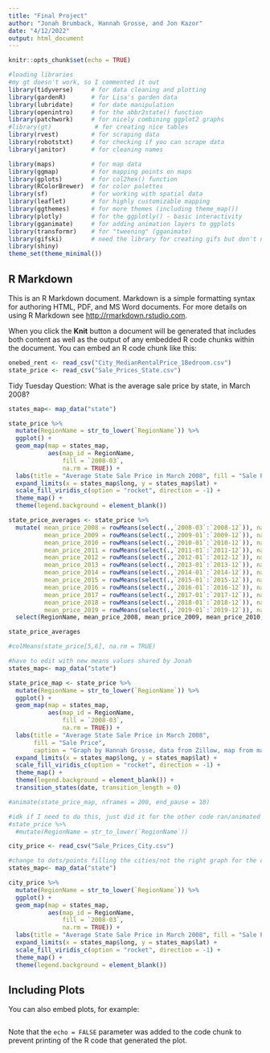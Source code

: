 ```yaml
---
title: "Final Project"
author: "Jonah Brumback, Hannah Grosse, and Jon Kazor"
date: "4/12/2022"
output: html_document
---
```


```r
knitr::opts_chunk$set(echo = TRUE)
```

```r
#loading libraries
#my gt doesn't work, so I commented it out 
library(tidyverse)     # for data cleaning and plotting
library(gardenR)       # for Lisa's garden data
library(lubridate)     # for date manipulation
library(openintro)     # for the abbr2state() function
library(patchwork)     # for nicely combining ggplot2 graphs  
#library(gt)            # for creating nice tables
library(rvest)         # for scraping data
library(robotstxt)     # for checking if you can scrape data
library(janitor)       # for cleaning names

library(maps)          # for map data
library(ggmap)         # for mapping points on maps
library(gplots)        # for col2hex() function
library(RColorBrewer)  # for color palettes
library(sf)            # for working with spatial data
library(leaflet)       # for highly customizable mapping
library(ggthemes)      # for more themes (including theme_map())
library(plotly)        # for the ggplotly() - basic interactivity
library(gganimate)     # for adding animation layers to ggplots
library(transformr)    # for "tweening" (gganimate)
library(gifski)        # need the library for creating gifs but don't need to load each time
library(shiny)
theme_set(theme_minimal())
```

## R Markdown

This is an R Markdown document. Markdown is a simple formatting syntax for authoring HTML, PDF, and MS Word documents. For more details on using R Markdown see <http://rmarkdown.rstudio.com>.

When you click the **Knit** button a document will be generated that includes both content as well as the output of any embedded R code chunks within the document. You can embed an R code chunk like this:

```r
onebed_rent <- read_csv("City_MedianRentalPrice_1Bedroom.csv")
state_price <- read_csv("Sale_Prices_State.csv")
```


Tidy Tuesday Question: What is the average sale price by state, in March 2008?

```r
states_map<- map_data("state") 

state_price %>% 
  mutate(RegionName = str_to_lower(`RegionName`)) %>% 
  ggplot() + 
  geom_map(map = states_map,
           aes(map_id = RegionName,
               fill = `2008-03`,
               na.rm = TRUE)) +
  labs(title = "Average State Sale Price in March 2008", fill = "Sale Price", caption = "Graph by Hannah Grosse, data from Zillow, map from map_data") +
  expand_limits(x = states_map$long, y = states_map$lat) + 
  scale_fill_viridis_c(option = "rocket", direction = -1) +
  theme_map() + 
  theme(legend.background = element_blank())
```


```r
state_price_averages <- state_price %>% 
  mutate( mean_price_2008 = rowMeans(select(.,`2008-03`:`2008-12`)), na.rm=TRUE,
          mean_price_2009 = rowMeans(select(.,`2009-01`:`2009-12`)), na.rm=TRUE,
          mean_price_2010 = rowMeans(select(.,`2010-01`:`2010-12`)), na.rm=TRUE,
          mean_price_2011 = rowMeans(select(.,`2011-01`:`2011-12`)), na.rm=TRUE,
          mean_price_2012 = rowMeans(select(.,`2012-01`:`2012-12`)), na.rm=TRUE,
          mean_price_2013 = rowMeans(select(.,`2013-01`:`2013-12`)), na.rm=TRUE,
          mean_price_2014 = rowMeans(select(.,`2014-01`:`2014-12`)), na.rm=TRUE,
          mean_price_2015 = rowMeans(select(.,`2015-01`:`2015-12`)), na.rm=TRUE,
          mean_price_2016 = rowMeans(select(.,`2016-01`:`2016-12`)), na.rm=TRUE,
          mean_price_2017 = rowMeans(select(.,`2017-01`:`2017-12`)), na.rm=TRUE,
          mean_price_2018 = rowMeans(select(.,`2018-01`:`2018-12`)), na.rm=TRUE,
          mean_price_2019 = rowMeans(select(.,`2019-01`:`2019-12`)), na.rm=TRUE) %>% 
  select(RegionName, mean_price_2008, mean_price_2009, mean_price_2010, mean_price_2011, mean_price_2012, mean_price_2013, mean_price_2014, mean_price_2015, mean_price_2016, mean_price_2017, mean_price_2018, mean_price_2019)

state_price_averages

#colMeans(state_price[5,6], na.rm = TRUE)
```




```r
#have to edit with new means values shared by Jonah
states_map<- map_data("state") 

state_price_map <- state_price %>% 
  mutate(RegionName = str_to_lower(`RegionName`)) %>% 
  ggplot() + 
  geom_map(map = states_map,
           aes(map_id = RegionName,
               fill = `2008-03`,
               na.rm = TRUE)) +
  labs(title = "Average State Sale Price in March 2008", 
       fill = "Sale Price", 
       caption = "Graph by Hannah Grosse, data from Zillow, map from map_data") +
  expand_limits(x = states_map$long, y = states_map$lat) + 
  scale_fill_viridis_c(option = "rocket", direction = -1) +
  theme_map() + 
  theme(legend.background = element_blank()) + 
  transition_states(date, transition_length = 0)

#animate(state_price_map, nframes = 200, end_pause = 10) 

#idk if I need to do this, just did it for the other code ran/animated
#state_price %>% 
  #mutate(RegionName = str_to_lower(`RegionName`))
```


```r
city_price <- read_csv("Sale_Prices_City.csv")
```
```r
#change to dots/points filling the cities/not the right graph for the city version
states_map<- map_data("state") 

city_price %>% 
  mutate(RegionName = str_to_lower(`RegionName`)) %>% 
  ggplot() + 
  geom_map(map = states_map,
           aes(map_id = RegionName,
               fill = `2008-03`,
               na.rm = TRUE)) +
  labs(title = "Average State Sale Price in March 2008", fill = "Sale Price", caption = "Graph by Hannah Grosse, data from Zillow, map from map_data") +
  expand_limits(x = states_map$long, y = states_map$lat) + 
  scale_fill_viridis_c(option = "rocket", direction = -1) +
  theme_map() + 
  theme(legend.background = element_blank())
```


## Including Plots

You can also embed plots, for example:

```r

```

Note that the `echo = FALSE` parameter was added to the code chunk to prevent printing of the R code that generated the plot.
